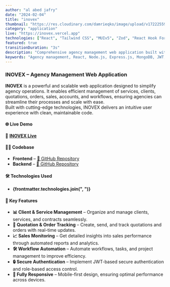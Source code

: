 ```yaml
---
author: "al abed jafry"
date: "2024-02-04"
title: "inovex"
thumbnail: "https://res.cloudinary.com/damrieqko/image/upload/v1722255994/aajafry/inovex.png"
category: "application"
live: "https://inovex.vercel.app"
technologies: ["React", "Tailwind CSS", "MUIv5", "Zod", "React Hook Form", "Node.js", "Express.js", "MongoDB", "JWT"]
featured: true
transitionDuration: "3s"
description: "Comprehensive agency management web application built with MERN stack and modern UI/UX tools"
keywords: "Agency management, React, Node.js, Express.js, MongoDB, JWT, Tailwind CSS, MUIv5, Zod, React Hook Form, Workflow automation, CRM, Quotation management, Sales tracking"
---
```


### INOVEX – Agency Management Web Application  
**INOVEX** is a powerful and scalable web application designed to simplify agency operations. It enables efficient management of services, clients, quotations, orders, sales, accounts, and workflows, ensuring agencies can streamline their processes and scale with ease.  
Built with cutting-edge technologies, INOVEX delivers an intuitive user experience with clean, maintainable code.  


#### 🌐 Live Demo  
🔗 **[INOVEX Live](https://inovex.vercel.app)**  


#### 🧑‍💻 Codebase  
- **Frontend** – [🔗 GitHub Repository](https://github.com/aajafry/inovex)  
- **Backend** – [🔗 GitHub Repository](https://github.com/aajafry/inovex_api)  


#### 🛠️ Technologies Used  
- **{frontmatter.technologies.join(", ")}**  


#### 🎯 Key Features  
- **📊 Client & Service Management** – Organize and manage clients, services, and contracts seamlessly.  
- **💸 Quotation & Order Tracking** – Create, send, and track quotations and orders with real-time updates.  
- **📈 Sales Monitoring** – Get detailed insights into sales performance through automated reports and analytics.  
- **🛠️ Workflow Automation** – Automate workflows, tasks, and project management to improve efficiency.  
- **🔒 Secure Authentication** – Implement JWT-based secure authentication and role-based access control.  
- **📱 Fully Responsive** – Mobile-first design, ensuring optimal performance across devices.  
